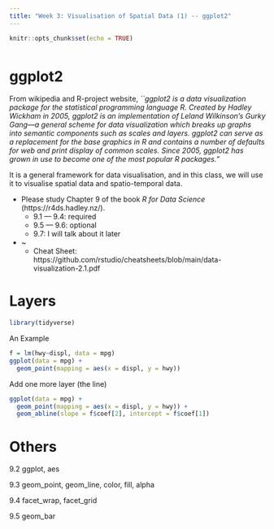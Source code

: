 ```yaml
---
title: "Week 3: Visualisation of Spatial Data (1) -- ggplot2"
---
```


<div style="margin-bottom:50px;">
```r
knitr::opts_chunk$set(echo = TRUE)
```

</div>


# ggplot2
From wikipedia and R-project website, 
*``ggplot2 is a data visualization package for the statistical programming language R. Created by Hadley Wickham in 2005, ggplot2 is an implementation of Leland Wilkinson's Gurky Gang—a general scheme for data visualization which breaks up graphs into semantic components such as scales and layers. ggplot2 can serve as a replacement for the base graphics in R and contains a number of defaults for web and print display of common scales. Since 2005, ggplot2 has grown in use to become one of the most popular R packages."*

It is a general framework for data visualisation, and in this class, we will use it to visualise spatial data and spatio-temporal data. 

* Please study Chapter 9 of the book *R for Data Science* (https://r4ds.hadley.nz/). 
  + 9.1 --- 9.4: required
  + 9.5 --- 9.6: optional
  + 9.7: I will talk about it later


* ~
  + Cheat Sheet: https://github.com/rstudio/cheatsheets/blob/main/data-visualization-2.1.pdf



# Layers
```r
library(tidyverse)
```


An Example
```r
f = lm(hwy~displ, data = mpg)
ggplot(data = mpg) + 
  geom_point(mapping = aes(x = displ, y = hwy))
```


Add one more layer (the line)
```r
ggplot(data = mpg) + 
  geom_point(mapping = aes(x = displ, y = hwy)) +
  geom_abline(slope = f$coef[2], intercept = f$coef[1])
```

# Others

9.2 ggplot, aes

9.3 geom_point, geom_line, color, fill, alpha

9.4 facet\_wrap, facet\_grid

9.5 geom\_bar